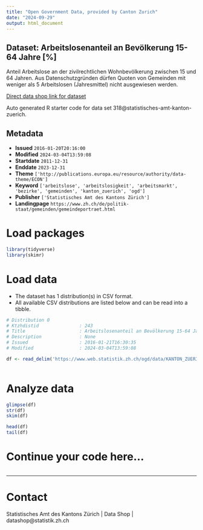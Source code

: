```yaml
---
title: "Open Government Data, provided by Canton Zurich"
date: "2024-09-29"
output: html_document
---
```


## Dataset: Arbeitslosenanteil an Bevölkerung 15-64 Jahre [%]

Anteil Arbeitslose an der zivilrechtlichen Wohnbevölkerung zwischen 15 und 64 Jahren. Aus Datenschutzgründen dürfen Quoten von Gemeinden mit weniger als 5 Arbeitslosen (Jahresmittel) nicht ausgewiesen werden.

[Direct data shop link for dataset](https://www.zh.ch/de/politik-staat/statistik-daten/datenkatalog.html#/datasets/318@statistisches-amt-kanton-zuerich)

Auto generated R starter code for data set 318@statistisches-amt-kanton-zuerich.

## Metadata

- **Issued** `2016-01-20T20:16:00`
- **Modified** `2024-03-04T13:59:08`
- **Startdate** `2011-12-31`
- **Enddate** `2023-12-31`
- **Theme** `['http://publications.europa.eu/resource/authority/data-theme/ECON']`
- **Keyword** `['arbeitslose', 'arbeitslosigkeit', 'arbeitsmarkt', 'bezirke', 'gemeinden', 'kanton_zuerich', 'ogd']`
- **Publisher** `['Statistisches Amt des Kantons Zürich']`
- **Landingpage** `https://www.zh.ch/de/politik-staat/gemeinden/gemeindeportraet.html`


# Load packages

```r

library(tidyverse)
library(skimr)

```

# Load data

-   The dataset has 1 distribution(s) in CSV format.
-   All available CSV distributions are listed below and can be read into a tibble.

```r

# Distribution 0
# Ktzhdistid               : 243
# Title                    : Arbeitslosenanteil an Bevölkerung 15-64 Jahre [%]
# Description              : None
# Issued                   : 2016-01-21T16:30:35
# Modified                 : 2024-03-04T13:59:08

df <- read_delim('https://www.web.statistik.zh.ch/ogd/data/KANTON_ZUERICH_380.csv')



```

# Analyze data

```r

glimpse(df)
str(df)
skim(df)

head(df)
tail(df)

```

# Continue your code here...

```r

```

------------------------------------------------------------------------

# Contact

Statistisches Amt des Kantons Zürich | Data Shop | datashop@statistik.zh.ch
